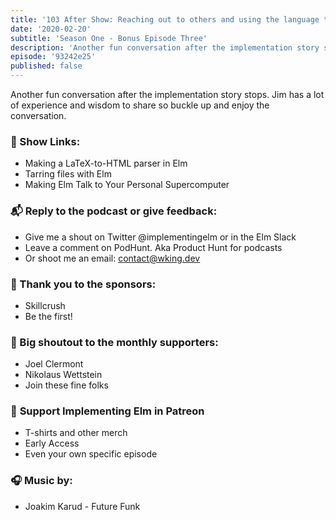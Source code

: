 ```yaml
---
title: '103 After Show: Reaching out to others and using the language to help you grow'
date: '2020-02-20'
subtitle: 'Season One - Bonus Episode Three'
description: 'Another fun conversation after the implementation story stops. Jim has a lot of experience and wisdom to share so buckle up and enjoy the conversation.'
episode: '93242e25'
published: false
---
```


Another fun conversation after the implementation story stops. Jim has a lot of experience and wisdom to share so buckle up and enjoy the conversation.

### <span className="pr-2">🔗</span> Show Links:

- <Link className="link" to="https://www.youtube.com/watch?v=dmDA7iziSgs&t">Making a LaTeX-to-HTML parser in Elm</Link>
- <Link className="link" to="https://www.youtube.com/watch?v=ir4sZLIznNI">Tarring files with Elm</Link>
- <Link className="link" to="https://www.youtube.com/watch?v=FVP8zxpZKV8&list=PLglJM3BYAMPGsAM4QTka7FwJ0xLPS0mkN&index=5">Making Elm Talk to Your Personal Supercomputer</Link>

### <span className="pr-2">📬</span> Reply to the podcast or give feedback:

- Give me a shout on Twitter <Link className="link" to="https://twitter.com/implementingelm">@implementingelm</Link> or in the <Link className="link" to="https://elmlang.herokuapp.com/">Elm Slack</Link>
- Leave a comment on <Link className="link" to="https://podhunt.app/">PodHunt</Link>. Aka Product Hunt for podcasts
- Or shoot me an email: contact@wking.dev

### <span className="pr-2">📣</span> Thank you to the sponsors:

- <Link className="link" to="https://skillcrush.com">
    Skillcrush
  </Link>
- <Link className="link" to="https://www.patreon.com/implementingelm">
    Be the first!
  </Link>

### <span className="pr-2">🙌</span> Big shoutout to the monthly supporters:

- <Link className="link" to="https://twitter.com/jclermont">
    Joel Clermont
  </Link>
- <Link className="link" to="https://github.com/ni-ko-o-kin">
    Nikolaus Wettstein
  </Link>
- <Link className="link" to="https://www.patreon.com/implementingelm">
    Join these fine folks
  </Link>

### <span className="pr-2">💸</span> <Link className="link" to="https://www.patreon.com/implementingelm">Support Implementing Elm in Patreon</Link>

- T-shirts and other merch
- Early Access
- Even your own specific episode

### <span className="pr-2">🎧</span> Music by:

- <Link className="link" to="https://www.youtube.com/watch?v=qK4bnwSl2rU">
    Joakim Karud - Future Funk
  </Link>